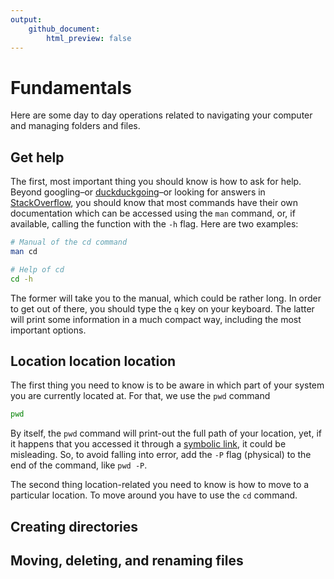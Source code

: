 ```yaml
---
output:
    github_document:
        html_preview: false
---
```


# Fundamentals

Here are some day to day operations related to navigating your computer and managing folders and files.

## Get help

The first, most important thing you should know is how to ask for help. Beyond googling--or [duckduckgoing](https://duckduckgo.com)--or looking for answers in [StackOverflow](https://stackoverflow.com), you should know that most commands have their own documentation which can be accessed using the `man` command, or, if available, calling the function with the `-h` flag. Here are two examples:

```bash
# Manual of the cd command
man cd

# Help of cd
cd -h
```

The former will take you to the manual, which could be rather long. In order to get out of there, you should type the `q` key on your keyboard. The latter will print some information in a much compact way, including the most important options.


## Location location location

The first thing you need to know is to be aware in which part of your system you are currently located at. For that, we use the `pwd` command

```bash
pwd
```

By itself, the `pwd` command will print-out the full path of your location, yet, if it happens that you accessed it through a [symbolic link](), it could be misleading. So, to avoid falling into error, add the `-P` flag (physical) to the end of the command, like `pwd -P`.

The second thing location-related you need to know is how to move to a particular location. To move around you have to use the `cd` command.

## Creating directories



## Moving, deleting, and renaming files